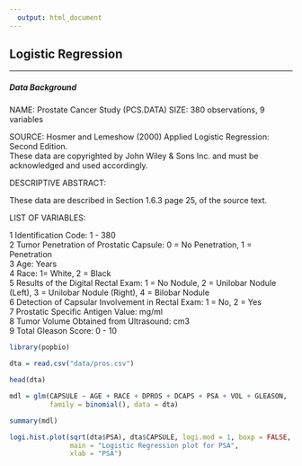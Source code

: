 ```yaml
---
  output: html_document
---
```

  
## **Logistic Regression**
  
---
  
##### **Data Background**

NAME: 	Prostate Cancer Study (PCS.DATA)
SIZE:	380 observations, 9 variables

SOURCE:	Hosmer and Lemeshow (2000) Applied Logistic Regression: Second Edition.  
	These data are copyrighted by John Wiley & Sons Inc. and must be acknowledged 
	and used accordingly.


DESCRIPTIVE ABSTRACT:

These data are described in Section 1.6.3 page 25, of the source text.


LIST OF VARIABLES:

1		Identification Code: 1 - 380  
2		Tumor Penetration of Prostatic Capsule: 0 = No Penetration, 1 = Penetration  
3		Age: Years  
4		Race: 1= White, 2 = Black  
5		Results of the Digital Rectal Exam: 1 = No Nodule, 2 = Unilobar Nodule (Left), 3 = Unilobar Nodule  (Right), 4 = Bilobar Nodule  
6		Detection of Capsular Involvement in Rectal Exam: 1 = No, 2 = Yes  
7		Prostatic Specific Antigen Value: mg/ml  
8		Tumor Volume Obtained from Ultrasound: cm3		  
9		Total Gleason Score: 0 - 10  

```r

library(popbio)

dta = read.csv("data/pros.csv")

head(dta)

mdl = glm(CAPSULE ~ AGE + RACE + DPROS + DCAPS + PSA + VOL + GLEASON,
          family = binomial(), data = dta)

summary(mdl)

logi.hist.plot(sqrt(dta$PSA), dta$CAPSULE, logi.mod = 1, boxp = FALSE, notch = FALSE,
               main = "Logistic Regression plot for PSA",
               xlab = "PSA")

```